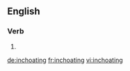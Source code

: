 ==English==

===Verb===
{{head|en|present participle}}

# {{present participle of|inchoate|lang=en|nocat=1}}

[[de:inchoating]]
[[fr:inchoating]]
[[vi:inchoating]]